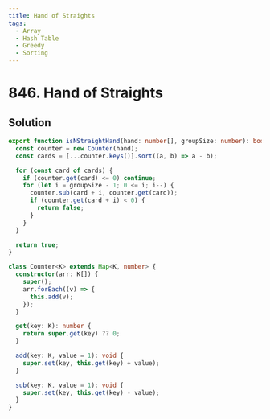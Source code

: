 ```yaml
---
title: Hand of Straights
tags:
  - Array
  - Hash Table
  - Greedy
  - Sorting
---
```


# 846. Hand of Straights

<Badges>
  <LevelBadge level="medium" />
  <TopicBadge name="Array" slug="array" />
  <TopicBadge name="Hash Table" slug="hash-table" />
  <TopicBadge name="Greedy" slug="greedy" />
  <TopicBadge name="Sorting" slug="sorting" />
</Badges>

## Solution

```typescript filename="solution.ts" copy
export function isNStraightHand(hand: number[], groupSize: number): boolean {
  const counter = new Counter(hand);
  const cards = [...counter.keys()].sort((a, b) => a - b);

  for (const card of cards) {
    if (counter.get(card) <= 0) continue;
    for (let i = groupSize - 1; 0 <= i; i--) {
      counter.sub(card + i, counter.get(card));
      if (counter.get(card + i) < 0) {
        return false;
      }
    }
  }

  return true;
}

class Counter<K> extends Map<K, number> {
  constructor(arr: K[]) {
    super();
    arr.forEach((v) => {
      this.add(v);
    });
  }

  get(key: K): number {
    return super.get(key) ?? 0;
  }

  add(key: K, value = 1): void {
    super.set(key, this.get(key) + value);
  }

  sub(key: K, value = 1): void {
    super.set(key, this.get(key) - value);
  }
}
```

<ProblemLink
  codingSite="leetcode"
  href="https://leetcode.com/problems/hand-of-straights"
  title="Hand of Straights"
/>

